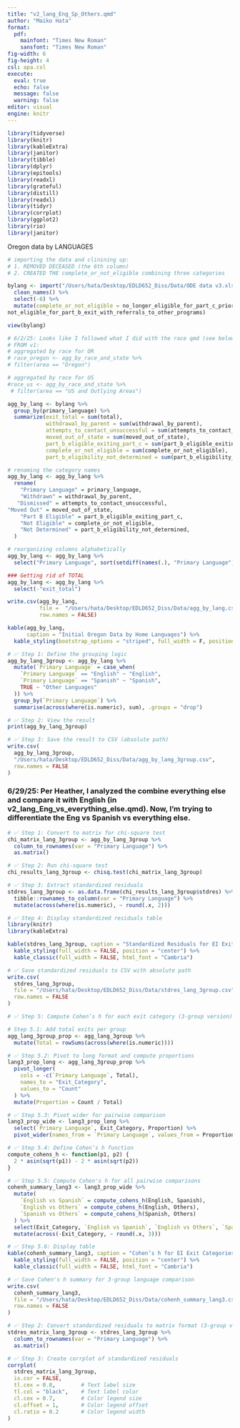 ```yaml
---
title: "v2_lang_Eng_Sp_Others.qmd"
author: "Maiko Hata"
format: 
  pdf:
    mainfont: "Times New Roman"
    sansfont: "Times New Roman"
fig-width: 6
fig-height: 4
csl: apa.csl
execute: 
  eval: true 
  echo: false
  message: false 
  warning: false
editor: visual
engine: knitr
---
```


```r
library(tidyverse)
library(knitr)
library(kableExtra)
library(janitor)
library(tibble)
library(dplyr)
library(epitools)
library(readxl)
library(grateful)
library(distill)
library(readxl)
library(tidyr)
library(corrplot)
library(ggplot2)
library(rio)
library(janitor)
```

Oregon data by LANGUAGES

```r
# importing the data and clinining up: 
# 1. REMOVED DECEASED (the 6th column)
# 2. CREATED THE complete_or_not_eligible combining three categories 

bylang <- import("/Users/hata/Desktop/EDLD652_Diss/Data/ODE data v3.xlsx") %>% 
  clean_names() %>% 
  select(-6) %>%
  mutate(complete_or_not_eligible = no_longer_eligible_for_part_c_prior_to_reaching_age_three + not_eligible_for_part_b_exit_with_no_referrals +
not_eligible_for_part_b_exit_with_referrals_to_other_programs)

view(bylang)
```

```r
# 6/2/25: Looks like I followed what I did with the race qmd (see below)
# FROM v1: 
# aggregated by race for OR
# race_oregon <- agg_by_race_and_state %>%
# filter(area == "Oregon")

# aggregated by race for US
#race_us <- agg_by_race_and_state %>% 
 # filter(area == "US and Outlying Areas")

agg_by_lang <- bylang %>% 
  group_by(primary_language) %>% 
  summarize(exit_total = sum(total), 
            withdrawal_by_parent = sum(withdrawal_by_parent), 
            attempts_to_contact_unsuccessful = sum(attempts_to_contact_unsuccessful),
            moved_out_of_state = sum(moved_out_of_state),
            part_b_eligible_exiting_part_c = sum(part_b_eligible_exiting_part_c),
            complete_or_not_eligible = sum(complete_or_not_eligible), 
            part_b_eligibility_not_determined = sum(part_b_eligibility_not_determined))


```

```r
# renaming the category names 
agg_by_lang <- agg_by_lang %>% 
  rename(
    "Primary Language" = primary_language, 
    "Withdrawn" = withdrawal_by_parent, 
   "Dismissed" = attempts_to_contact_unsuccessful, 
"Moved Out" = moved_out_of_state, 
    "Part B Eligible" = part_b_eligible_exiting_part_c, 
    "Not Eligible" = complete_or_not_eligible, 
    "Not Determined" = part_b_eligibility_not_determined, 
  )
```

```r
# reorganizing columns alphabetically 
agg_by_lang <- agg_by_lang %>% 
  select("Primary Language", sort(setdiff(names(.), "Primary Language")))
```

```r
### Getting rid of TOTAL 
agg_by_lang <- agg_by_lang %>% 
  select(-"exit_total")

```

```r
write.csv(agg_by_lang, 
          file =  "/Users/hata/Desktop/EDLD652_Diss/Data/agg_by_lang.csv", 
          row.names = FALSE)
```

```r
kable(agg_by_lang, 
      caption = "Initial Oregon Data by Home Languages") %>%
  kable_styling(bootstrap_options = "striped", full_width = F, position = "left")
```

```r
# ✅ Step 1: Define the grouping logic
agg_by_lang_3group <- agg_by_lang %>%
  mutate(`Primary Language` = case_when(
    `Primary Language` == "English" ~ "English",
    `Primary Language` == "Spanish" ~ "Spanish",
    TRUE ~ "Other Languages"
  )) %>%
  group_by(`Primary Language`) %>%
  summarise(across(where(is.numeric), sum), .groups = "drop")

# ✅ Step 2: View the result
print(agg_by_lang_3group)

# ✅ Step 3: Save the result to CSV (absolute path)
write.csv(
  agg_by_lang_3group,
  "/Users/hata/Desktop/EDLD652_Diss/Data/agg_by_lang_3group.csv",
  row.names = FALSE
)
```

### 6/29/25: Per Heather, I analyzed the combine everything else and compare it with English (in v2_lang_Eng_vs_everything_else.qmd). Now, I'm trying to differentiate the Eng vs Spanish vs everything else.

```r
# ✅ Step 1: Convert to matrix for chi-square test
chi_matrix_lang_3group <- agg_by_lang_3group %>%
  column_to_rownames(var = "Primary Language") %>%
  as.matrix()

# ✅ Step 2: Run chi-square test
chi_results_lang_3group <- chisq.test(chi_matrix_lang_3group)

# ✅ Step 3: Extract standardized residuals
stdres_lang_3group <- as.data.frame(chi_results_lang_3group$stdres) %>%
  tibble::rownames_to_column(var = "Primary Language") %>%
  mutate(across(where(is.numeric), ~ round(.x, 2)))

# ✅ Step 4: Display standardized residuals table
library(knitr)
library(kableExtra)

kable(stdres_lang_3group, caption = "Standardized Residuals for EI Exit Categories: English, Spanish, and Other Languages") %>%
  kable_styling(full_width = FALSE, position = "center") %>%
  kable_classic(full_width = FALSE, html_font = "Cambria")

```

```r
# ✅ Save standardized residuals to CSV with absolute path
write.csv(
  stdres_lang_3group,
  file = "/Users/hata/Desktop/EDLD652_Diss/Data/stdres_lang_3group.csv",
  row.names = FALSE
)

```

```r
# ✅ Step 5: Compute Cohen’s h for each exit category (3-group version)

# Step 5.1: Add total exits per group
agg_lang_3group_prop <- agg_lang_3group %>%
  mutate(Total = rowSums(across(where(is.numeric))))

# ✅ Step 5.2: Pivot to long format and compute proportions
lang3_prop_long <- agg_lang_3group_prop %>%
  pivot_longer(
    cols = -c(`Primary Language`, Total),
    names_to = "Exit_Category",
    values_to = "Count"
  ) %>%
  mutate(Proportion = Count / Total)

# ✅ Step 5.3: Pivot wider for pairwise comparison
lang3_prop_wide <- lang3_prop_long %>%
  select(`Primary Language`, Exit_Category, Proportion) %>%
  pivot_wider(names_from = `Primary Language`, values_from = Proportion)

# ✅ Step 5.4: Define Cohen’s h function
compute_cohens_h <- function(p1, p2) {
  2 * asin(sqrt(p1)) - 2 * asin(sqrt(p2))
}

# ✅ Step 5.5: Compute Cohen's h for all pairwise comparisons
cohenh_summary_lang3 <- lang3_prop_wide %>%
  mutate(
    `English vs Spanish` = compute_cohens_h(English, Spanish),
    `English vs Others` = compute_cohens_h(English, Others),
    `Spanish vs Others` = compute_cohens_h(Spanish, Others)
  ) %>%
  select(Exit_Category, `English vs Spanish`, `English vs Others`, `Spanish vs Others`) %>%
  mutate(across(-Exit_Category, ~ round(.x, 3)))

# ✅ Step 5.6: Display table
kable(cohenh_summary_lang3, caption = "Cohen’s h for EI Exit Categories: English vs. Spanish and Other Languages") %>%
  kable_styling(full_width = FALSE, position = "center") %>%
  kable_classic(full_width = FALSE, html_font = "Cambria")


```

```r
# ✅ Save Cohen's h summary for 3-group language comparison
write.csv(
  cohenh_summary_lang3,
  file = "/Users/hata/Desktop/EDLD652_Diss/Data/cohenh_summary_lang3.csv",
  row.names = FALSE
)

```

```r
# ✅ Step 2: Convert standardized residuals to matrix format (3-group version)
stdres_matrix_lang_3group <- stdres_lang_3group %>%
  column_to_rownames(var = "Primary Language") %>%
  as.matrix()

# ✅ Step 3: Create corrplot of standardized residuals
corrplot(
  stdres_matrix_lang_3group, 
  is.cor = FALSE, 
  tl.cex = 0.8,        # Text label size
  tl.col = "black",    # Text label color
  cl.cex = 0.7,        # Color legend size
  cl.offset = 1,       # Color legend offset
  cl.ratio = 0.2       # Color legend width
)
```
